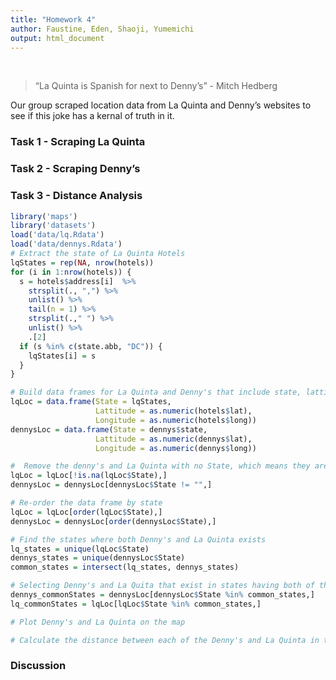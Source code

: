 ```yaml
---
title: "Homework 4"
author: Faustine, Eden, Shaoji, Yumemichi
output: html_document
---
```

<br>

> "La Quinta is Spanish for next to Denny’s" - Mitch Hedberg

Our group scraped location data from La Quinta and Denny's websites to see if this joke has a kernal of truth in it. 

### Task 1 - Scraping La Quinta

### Task 2 - Scraping Denny's

### Task 3 - Distance Analysis

```r
library('maps')
library('datasets')
load('data/lq.Rdata')
load('data/dennys.Rdata')
# Extract the state of La Quinta Hotels
lqStates = rep(NA, nrow(hotels))
for (i in 1:nrow(hotels)) {
  s = hotels$address[i]  %>%
    strsplit(., ",") %>%
    unlist() %>%
    tail(n = 1) %>%
    strsplit(.," ") %>%
    unlist() %>%
    .[2]
  if (s %in% c(state.abb, "DC")) {
    lqStates[i] = s
  }
}

# Build data frames for La Quinta and Denny's that include state, lattitude and longitude
lqLoc = data.frame(State = lqStates, 
                   Lattitude = as.numeric(hotels$lat), 
                   Longitude = as.numeric(hotels$long))
dennysLoc = data.frame(State = dennys$state, 
                   Lattitude = as.numeric(dennys$lat), 
                   Longitude = as.numeric(dennys$long))

#  Remove the denny's and La Quinta with no State, which means they are outside of US
lqLoc = lqLoc[!is.na(lqLoc$State),]
dennysLoc = dennysLoc[dennysLoc$State != "",]

# Re-order the data frame by state
lqLoc = lqLoc[order(lqLoc$State),]
dennysLoc = dennysLoc[order(dennysLoc$State),]

# Find the states where both Denny's and La Quinta exists
lq_states = unique(lqLoc$State)
dennys_states = unique(dennysLoc$State)
common_states = intersect(lq_states, dennys_states)

# Selecting Denny's and La Quita that exist in states having both of them
dennys_commonStates = dennysLoc[dennysLoc$State %in% common_states,]
lq_commonStates = lqLoc[lqLoc$State %in% common_states,]

# Plot Denny's and La Quinta on the map

# Calculate the distance between each of the Denny's and La Quinta in the common_states
```

### Discussion 


